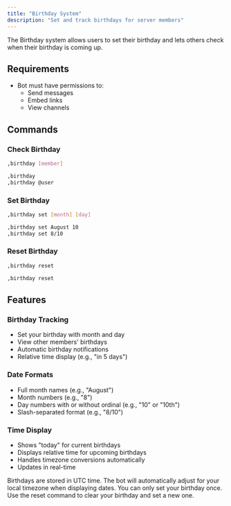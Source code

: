 ```yaml
---
title: "Birthday System"
description: "Set and track birthdays for server members"
---
```


The Birthday system allows users to set their birthday and lets others check when their birthday is coming up.

## Requirements

- Bot must have permissions to:
  - Send messages
  - Embed links
  - View channels

## Commands

### Check Birthday

<CodeGroup>

```bash Syntax
,birthday [member]
```

```bash Example
,birthday
,birthday @user
```

</CodeGroup>

### Set Birthday

<CodeGroup>

```bash Syntax
,birthday set [month] [day]
```

```bash Example
,birthday set August 10
,birthday set 8/10
```

</CodeGroup>

### Reset Birthday

<CodeGroup>

```bash Syntax
,birthday reset
```

```bash Example
,birthday reset
```

</CodeGroup>

## Features

### Birthday Tracking
- Set your birthday with month and day
- View other members' birthdays
- Automatic birthday notifications
- Relative time display (e.g., "in 5 days")

### Date Formats
- Full month names (e.g., "August")
- Month numbers (e.g., "8")
- Day numbers with or without ordinal (e.g., "10" or "10th")
- Slash-separated format (e.g., "8/10")

### Time Display
- Shows "today" for current birthdays
- Displays relative time for upcoming birthdays
- Handles timezone conversions automatically
- Updates in real-time

<Warning>
Birthdays are stored in UTC time. The bot will automatically adjust for your local timezone when displaying dates.
</Warning>

<Note>
You can only set your birthday once. Use the reset command to clear your birthday and set a new one. 
</Note>